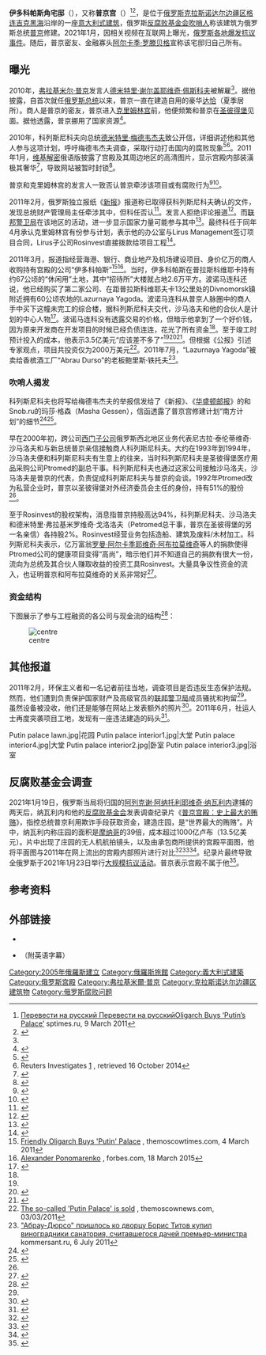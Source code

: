 {{NoteTA
|G1 = 地名
|G2 = 人物
|G3 = IT
|1=zh-cn:普京; zh-tw:普丁;zh-hk:普京;
}}
{{Infobox building
| name = 伊多科帕斯角宅邸
| native_name = Резиденция на мысе Идокопас
| native_name_lang = 
| former_names = 
| alternate_names = 伊多科帕斯角宫、“普京宫”、“普京的[[达恰|达恰]]”
| status = 
| image = Putin palace exterior2.jpg
| image_alt = 
| caption = 
| coordinates = {{coord|44.4198035|N|38.2052456|E|display=inline,title}}
| building_type = 宫殿
| architectural_style = [[意大利式建筑|意大利式]]
| cost = 约13.5亿美元
| owner = {{tsl|en|Alexander Ponomarenko|亚历山大·波诺马连科}}（自2011年起，有争议）<br>
[[阿尔卡季·罗滕贝格|阿尔卡季·罗滕贝格]]（自己宣称）
| location = {{RUS}}[[克拉斯诺达尔边疆区|克拉斯诺达尔边疆区]][[格連吉克|格連吉克]]市区
| address = 
| location_town = 
| location_country =
| start_date = 2005年
| completion_date = 
| completed_date = 
| opened_date = 
| inauguration_date = 
| size                = 17,691m<sup>2</sup><ref>{{cite web |last1=Ilyushina |first1=Mary |title=Navalny releases investigation into decadent billion-dollar 'Putin palace |url=https://www.cnn.com/2021/01/20/europe/putin-palace-navalny-russia-intl/index.html |website=www.cnn.com |publisher=CNN |access-date=2021-01-21 |archive-date=2021-01-20 |archive-url=https://web.archive.org/web/20210120232109/https://www.cnn.com/2021/01/20/europe/putin-palace-navalny-russia-intl/index.html |dead-url=no }}</ref>
| main_contractor = {{link-ru|俄罗斯联邦特别建筑局|Федеральное агентство специального строительства}}
| architect = 兰佛朗哥·西里尔（{{lang|it|Lanfranco Cirillo}}）
| references = 
}}
'''伊多科帕斯角宅邸'''（{{lang-ru|Резиденция на мысе Идокопас}}），又称'''普京宫'''（{{lang-ru|Дворец Путина}}）<ref>[http://www.sptimes.ru/index.php?story_id=33675&action_id=2 Перевести на русский Перевести на русскийOligarch Buys ‘Putin’s Palace’] {{Webarchive|url=https://web.archive.org/web/20120329064139/http://www.sptimes.ru/index.php?story_id=33675&action_id=2 |date=2012-03-29 }} sptimes.ru, 9 March 2011</ref><ref>{{cite web|url=https://www.bbc.co.uk/news/world-europe-55732296|title=Alexei Navalny: Millions watch jailed critic's 'Putin palace' film|website=BBC News|date=2021-01-20|access-date=2021-01-20|archive-date=2021-01-20|archive-url=https://web.archive.org/web/20210120143026/https://www.bbc.co.uk/news/world-europe-55732296|dead-url=no}}</ref>，是位于[[俄罗斯|俄罗斯]][[克拉斯诺达尔边疆区|克拉斯诺达尔边疆区]][[格连吉克|格连吉克]][[黑海|黑海]]沿岸的一座[[意大利式建筑|意大利式建筑]]，俄罗斯[[反腐败基金会|反腐败基金会]][[吹哨人|吹哨人]]{{le|谢尔盖·科列斯尼科夫|Sergei Kolesnikov (whistleblower)}}称该建筑为俄罗斯总统[[普京|普京]]修建。2021年1月，因相关视频在互联网上曝光，[[2021年俄罗斯抗议事件|俄罗斯各地爆发抗议事件]]。随后，普京密友、金融寡头[[阿尔卡季·罗滕贝格|阿尔卡季·罗滕贝格]]宣称该宅邸归自己所有。

== 曝光 ==
2010年，[[弗拉基米尔·普京|弗拉基米尔·普京]]发言人[[德米特里·谢尔盖耶维奇·佩斯科夫|德米特里·谢尔盖耶维奇·佩斯科夫]]被解雇<ref name=rian-101223/>。据他披露，自首次就任[[俄罗斯总统|俄罗斯总统]]以来，普京一直在建造自用的豪华[[达恰|达恰]]（夏季居所）。商人{{le|谢尔盖·科列斯尼科夫|Sergei Kolesnikov (whistleblower)}}是普京的密友，普京进入[[克里姆林宫|克里姆林宫]]前，他便频繁和普京在[[圣彼得堡|圣彼得堡]]见面。据他透露，普京挪用了国家资源<ref name=telegraph-110214>{{cite news |url=https://www.telegraph.co.uk/news/worldnews/europe/russia/8323981/Vladimir-Putin-has-600-million-Italianate-palace.html |title=Vladimir Putin 'has £600 million Italianate palace' |last1=Osborn |first1=Andrew |date=2011-02-14 |work=The Daily Telegraph |access-date=2011-07-21 |archive-date=2011-08-12 |archive-url=https://web.archive.org/web/20110812203426/http://www.telegraph.co.uk/news/worldnews/europe/russia/8323981/Vladimir-Putin-has-600-million-Italianate-palace.html |dead-url=no }}</ref>。

2010年，科列斯尼科夫向总统[[德米特里·梅德韦杰夫|德米特里·梅德韦杰夫]]致公开信，详细讲述他和其他人参与这项计划，呼吁梅德韦杰夫调查，采取行动打击国内的腐败现象<ref name=kolesnikov>{{cite web |url=http://corruptionfreerussia.com/ |title=An Open Letter to President Medvedev from Dr. Sergey Kolesnikov |first=Sergey |last=Kolesnikov |date=2010-12-12 |work=Corruption Free Russia |access-date=2011-07-21 |archive-date=2015-03-08 |archive-url=https://web.archive.org/web/20150308161607/http://corruptionfreerussia.com/ |dead-url=no }}</ref><ref>Reuters Investigates [https://www.reuters.com/investigates/russia/] {{Webarchive|url=https://web.archive.org/web/20140912205923/http://www.reuters.com/investigates/russia/ |date=2014-09-12 }}, retrieved 16 October 2014</ref>。2011年1月，[[维基解密|维基解密]]俄语版披露了宫殿及其周边地区的高清图片，显示宫殿内部装潢极其奢华<ref name=ruleaks>{{cite web |url=http://ruleaks.net/1901 |script-title=ru:Фотографии "дворца Путина" в Прасковеевке на Черном море |date=2011-01-18 |work=RuLeaks − Russian Wikileaks |language=ru |trans-title=Photographs of "Putin's Palace" in Praskoveevka on the Black Sea |access-date=2011-07-22 |dead-url=yes|archiveurl=https://web.archive.org/web/20110724051815/http://ruleaks.net/1901 |archivedate=2011-07-24}}</ref>，导致网站被暂时封锁<ref name=rian-110119>{{cite web |url=http://en.rian.ru/russia/20110119/162205412.html |title=WikiLeaks Russia website blocked over Putin palace pix |date=2011-01-19 |work=RIA Novosti |access-date=2011-07-28 |archive-date=2011-06-27 |archive-url=https://web.archive.org/web/20110627120139/http://en.rian.ru/russia/20110119/162205412.html |dead-url=no }}</ref>。

普京和克里姆林宫的发言人一致否认普京牵涉该项目或有腐败行为<ref name=rian-101223>{{cite web |url=http://en.rian.ru/russia/20101223/161908045.html |title=Putin's spokesman dismisses report of palace on Black Sea |date=2010-12-23 |work=RIA Novosti |access-date=2011-07-28 |archive-date=2011-03-08 |archive-url=https://web.archive.org/web/20110308165450/http://www.en.rian.ru/russia/20101223/161908045.html |dead-url=no }}</ref><ref name=interfax-110207>{{cite web |url=http://www.interfax.ru/txt.asp?sec=1483&id=176401 |script-title=ru:Управделами президента РФ не строит дворцов ни для Медведева, ни для Путина |date=2011-02-07 |work=Interfax |language=ru |trans-title=Business manager of the Russian president did not build palaces for either Medvedev or Putin |access-date=2011-07-22 |dead-url=yes|archiveurl=https://web.archive.org/web/20110816025623/http://interfax.ru/txt.asp?sec=1483&id=176401 |archivedate=2011-08-16}}</ref>。

2011年2月，俄罗斯独立报纸《[[新报_(俄罗斯)|新报]]》报道称已取得获科列斯尼科夫确认的文件，发现总统财产管理局主任{{tsl|en|Vladimir Igorevich Kozhin|弗拉基米尔·伊戈列维奇·科任}}牵涉其中，但科任否认<ref name=novayagazeta-110214>{{cite web |url=http://en.novayagazeta.ru/data/2011/016/00.html |title=740 square metre palace |last=Anin |first=Roman |date=2011-02-14 |work=Novayagazeta |access-date=2011-07-22 |archive-url=https://web.archive.org/web/20110907110633/http://en.novayagazeta.ru/data/2011/016/00.html |archive-date=2011-09-07 |dead-url=yes }}</ref>。发言人拒绝评论报道<ref name=rian-110214>{{cite web |url=http://ria.ru/politics/20110214/334179991.html |script-title=ru:Хреков не комментирует публикации о дворце, строящемся на Черном море |date=2011-02-14 |work=RIA Novosti |language=ru |trans-title=Khrekov has no comment on report of the palace under construction on the Black Sea |access-date=2011-08-02 |archive-date=2012-09-21 |archive-url=https://web.archive.org/web/20120921065609/http://ria.ru/politics/20110214/334179991.html |dead-url=no }}</ref>。而[[联邦警卫局|联邦警卫局]]在该地区的活动，进一步显示国家力量可能参与其中<ref name=ewnc>{{cite web |url=http://www.ewnc.org/node/6224 |script-title=ru:АКТИВИСТЫ ЭКОЛОГИЧЕСКОЙ ВАХТЫ И ЖУРНАЛИСТ ЗАБЛОКИРОВАНЫ СОТРУДНИКАМИ ФСО, ПОГРАНСЛУЖБЫ И МИЛИЦИИ ВОЗЛЕ ПРЕДПОЛАГАЕМОЙ ДАЧИ ПУТИНА НА МЫСЕ ИДОКОПАС |date=2011-02-11 |work=Environmental Watch on North Caucasus |language=ru |trans-title=Environmental activists and Watch staff reporter detained by FSO, and border policemen nearby imply Putin's dacha at Cape Idokopas |access-date=2011-07-22 |archive-date=2011-07-26 |archive-url=https://web.archive.org/web/20110726175940/http://www.ewnc.org/node/6224 |dead-url=no }}</ref>。最终科任于同年4月承认克里姆林宫有份参与计划，表示他的办公室与Lirus Management签订项目合同，Lirus子公司Rosinvest直接拨款给项目工程<ref name="Korobov">{{Cite news|url = http://www.kommersant.ru/Doc/1625310|title = Vot chego-chego, a kontrolyorov u nas khvataet|last = Korobov|first = Pavel|date = April 2011|access-date = 2015-05-13|language = ru|trans-title = Interview with Vladimir Kozhin: 'We have enough inspectors there'|editor-last = Kashin|editor-first = Oleg|archive-date = 2015-05-18|archive-url = https://web.archive.org/web/20150518155437/http://www.kommersant.ru/Doc/1625310|dead-url = no}}</ref>。

2011年3月，报道指经营海港、银行、商业地产及机场建设项目、身价亿万的商人{{tsl|en|Alexander Ponomarenko|亚历山大·波诺马连科}}收购持有宫殿的公司“伊多科帕斯”<ref name="themoscowtimes.com">[http://www.themoscowtimes.com/business/realestate/article/friendly-oligarch-buys-putin-palace/432057.html Friendly Oligarch Buys 'Putin' Palace] {{Webarchive|url=https://web.archive.org/web/20150402144920/http://www.themoscowtimes.com/business/realestate/article/friendly-oligarch-buys-putin-palace/432057.html |date=2015-04-02 }}, themoscowtimes.com, 4 March 2011</ref><ref>[https://www.forbes.com/profile/alexander-ponomarenko/ Alexander Ponomarenko] {{Webarchive|url=https://web.archive.org/web/20170730010446/https://www.forbes.com/profile/alexander-ponomarenko/ |date=2017-07-30 }}, forbes.com, 18 March 2015</ref>。当时，伊多科帕斯在普拉斯科维耶卡持有约67公顷的“休闲用”土地，其中“招待所”大楼就占地2.6万平方。波诺马连科还说，他已经购买了第二家公司、在距普拉斯科维耶夫卡13公里处的Divnomorsk镇附近拥有60公顷农地的Lazurnaya Yagoda。波诺马连科从普京人脉圈中的商人{{tsl|en|Nikolai Shamalov|尼古拉·沙马洛夫}}手中买下这幢未完工的综合楼，据科列斯尼科夫交代，沙马洛夫和他的合伙人是计划的中心人物<ref name=telegraph-110303>{{cite news |url=https://www.telegraph.co.uk/news/worldnews/europe/russia/8359527/Putin-palace-sells-for-350-million.html |title='Putin palace' sells for $350 million |date=2011-03-03 |work=The Telegraph |access-date=2011-07-22 |last1=Staff |first1=Our Foreign |archive-date=2011-03-10 |archive-url=https://web.archive.org/web/20110310183620/http://www.telegraph.co.uk/news/worldnews/europe/russia/8359527/Putin-palace-sells-for-350-million.html |dead-url=no }}</ref>。波诺马连科没有透露交易的价格，但暗示他拿到了一个好价钱，因为原来开发商在开发项目的时候已经负债连连，花光了所有资金<ref name="themoscowtimes.com"/>。至于竣工时预计投入的成本，他表示3.5亿美元“应该差不多了”<ref name="themoscowtimes.com"/><ref name=huffpost-110304>{{cite web |url=http://www.huffingtonpost.com/2011/03/04/putins-palace-350-million_n_831480.html |title='Putin's Palace,' $350 Million Mansion Reportedly Owned By Russian Prime Minister, Sold To Tycoon |date=2011-03-04 |work=The Huffington Post |access-date=2011-07-29 |archive-date=2011-03-11 |archive-url=https://web.archive.org/web/20110311064412/http://www.huffingtonpost.com/2011/03/04/putins-palace-350-million_n_831480.html |dead-url=no }}</ref><ref name=sptimes-110309>{{cite web |url=http://www.sptimes.ru/index.php?story_id=33675&action_id=2 |title=Oligarch Buys 'Putin's Palace' |last1=Oliphant |first1=Roland |date=2011-03-09 |work=The St. Petersburg Times |access-date=2011-07-29 |archive-url=https://web.archive.org/web/20120329064139/http://www.sptimes.ru/index.php?story_id=33675&action_id=2 |archive-date=2012-03-29 |dead-url=yes }}</ref>。但根据《公报》引述专家观点，项目共投资仅为2000万美元<ref>[http://themoscownews.com/business/20110303/188465490.html The so-called 'Putin Palace' is sold] {{webarchive|url=https://web.archive.org/web/20150403040043/http://themoscownews.com/business/20110303/188465490.html |date=2015-04-03 }}, themoscownews.com, 03/03/2011</ref>。2011年7月，“Lazurnaya Yagoda”被卖给香槟酒工厂“Abrau Durso”的老板鲍里斯·铁托夫<ref>[https://www.kommersant.ru/doc/1673641?query=лазурная%20ягода "Абрау-Дюрсо" пришлось ко дворцу Борис Титов купил виноградники санатория, считавшегося дачей премьер-министра] {{Wayback|url=https://www.kommersant.ru/doc/1673641?query=%D0%BB%D0%B0%D0%B7%D1%83%D1%80%D0%BD%D0%B0%D1%8F%20%D1%8F%D0%B3%D0%BE%D0%B4%D0%B0 |date=20210308102027 }} kommersant.ru, 6 July 2011</ref>。

=== 吹哨人揭发 ===
科列斯尼科夫也将写给梅德韦杰夫的举报信发给了《新报》、《[[华盛顿邮报|华盛顿邮报]]》的{{tsl|en|David Ignatius|大卫·伊格纳修斯}}和Snob.ru的玛莎·格森（Masha Gessen），信函透露了普京宫修建计划“南方计划”的细节<ref name=washington-101222>{{cite web |url=https://www.washingtonpost.com/wp-dyn/content/article/2010/12/22/AR2010122203770.html |title=Sergey Kolesnikov's tale of palatial corruption, Russian style |last1=Ignatius |first1=David |date=2010-12-23 |work=The Washington Post |access-date=2011-07-23 |archive-date=2011-01-20 |archive-url=https://web.archive.org/web/20110120000343/http://www.washingtonpost.com/wp-dyn/content/article/2010/12/22/AR2010122203770.html |dead-url=no }}</ref><ref name=snob-110623>{{cite web |url=http://www.snob.ru/selected/entry/37367 |script-title=ru:Сергей Колесников: Почему я рассказал про Дворец Путина. "Мы перешли границу между добром и злом в 2009 году" |date=2011-06-23 |work=Snob.ru |language=ru |trans-title=Sergey Kolesnikov: Why I told her about Putin's Palace. "We crossed the border between good and evil in 2009" |access-date=2011-07-22 |archive-date=2011-07-17 |archive-url=https://web.archive.org/web/20110717154453/http://www.snob.ru/selected/entry/37367 |dead-url=no }}</ref>。

早在2000年初，跨公司[[西门子公司|西门子公司]]俄罗斯西北地区业务代表尼古拉·泰伦蒂维奇·沙马洛夫和与新总统普京亲信接触商人科列斯尼科夫。大约在1993年到1994年，沙马洛夫便和科列斯尼科夫有生意上的往来，当时科列斯尼科夫是圣彼得堡医疗用品采购公司Ptromed的副总干事。科列斯尼科夫也通过这家公司接触沙马洛夫，沙马洛夫是普京的代表，负责促成科列斯尼科夫与普京的会谈。1992年Ptromed改为私营企业时，普京以圣彼得堡对外经济委员会主任的身份，持有51%的股份<ref name=snob-110623/>。

至于Rosinvest的股权架构，消息指普京持股高达94%，科列斯尼科夫、沙马洛夫和德米特里·弗拉基米罗维奇·戈洛洛夫（Petromed总干事，普京在圣彼得堡的另一名亲信）各持股2%。Rosinvest经营业务包括造船、建筑及废料/木材加工。科列斯尼科夫表示，亿万富翁[[罗曼·阿尔卡季耶维奇·阿布拉莫维奇|罗曼·阿尔卡季耶维奇·阿布拉莫维奇]]等人的捐款使得Ptromed公司的健康项目变得“高尚”，暗示他们并不知道自己的捐款有很大一份，流向为总统及其合伙人赚取收益的投资工具Rosinvest。大量具争议性资金的流入，也证明普京和阿布拉莫维奇的关系非常好<ref name=guardian-101201>{{cite web |url=https://www.theguardian.com/world/2010/dec/01/wikileaks-roman-abramovich-vladimir-putin |title=WikiLeaks cables: Roman Abramovich denies links with Vladimir Putin |last1=Harding |first1=Luke |date=2010-12-01 |work=The Guardian |access-date=2011-07-23 |archive-date=2013-09-20 |archive-url=https://web.archive.org/web/20130920223149/http://www.theguardian.com/world/2010/dec/01/wikileaks-roman-abramovich-vladimir-putin |dead-url=no }}</ref>。

=== 资金结构 ===
下图展示了参与工程融资的各公司与现金流的结构<ref>
{{Cite web|url = http://miamioh.edu/cas/_files/documents/havighurst/kolesnikov-general/scheme-of-interaction.pdf|title = Scheme of interaction between companies and cash flows (English, picture)|access-date =2015-05-21|website = Kolesnikov Palace Documents|publisher = hosted by Havighurst Center for Russian and Post-Soviet Studies. Oxford|last = Kolesnikov|first = Sergei|archive-date = 2015-05-22|archive-url = https://web.archive.org/web/20150522111312/http://miamioh.edu/cas/_files/documents/havighurst/kolesnikov-general/scheme-of-interaction.pdf|dead-url = no}}
</ref>：

[[File:Scheme_of_interaction_between_companies_and_cash_flows_involved_in_financing_of_the_construction_of_"Putin's_Palace".svg|centre]]

== 其他报道 ==
2011年2月，环保主义者和一名记者前往当地，调查项目是否违反生态保护法规。然而，他们遭到负责保护国家财产及高级官员的[[联邦警卫局|联邦警卫局]]成员骚扰和拘留<ref name=ewnc/>。虽然设备被没收，他们还是能够在网站上发表额外的照片<ref name=ewnc_pics>{{cite web |url=http://ewnc.info/node/6001 |script-title=ru:Активисты ЭкоВахты посетили дворец Путина на мысе Идокопас |date=2011-02-11 |work=Environmental Watch on North Caucasus |language=ru |trans-title=EcoWatch Activists visited Putin's palace at Cape Idokopas |access-date=2011-07-22 |archive-url=https://web.archive.org/web/20110810130327/http://www.ewnc.info/node/6001 |archive-date=2011-08-10 |dead-url=yes }}</ref>。2011年6月，社运人士再度突袭项目工地，发现有一座违法建造的码头<ref name=france24-110507>{{cite web |url=http://observers.france24.com/content/20110705-russia-environmentalists-trespass-prime-minister-putin-palace-black-sea |title=Environmentalists crash 'Putin's seaside palace' |date=2011-05-07 |work=France 24 |access-date=2011-07-23 |archive-date=2011-07-09 |archive-url=https://web.archive.org/web/20110709223235/http://observers.france24.com/content/20110705-russia-environmentalists-trespass-prime-minister-putin-palace-black-sea |dead-url=yes}}</ref>。

<gallery mode=packed>
Putin palace lawn.jpg|花园
Putin palace interior1.jpg|大堂
Putin palace interior4.jpg|大堂
Putin palace interior2.jpg|卧室
Putin palace interior3.jpg|浴室
</gallery>

== 反腐败基金会调查 ==
{{main|普京宫殿：史上最大的贿赂}}
2021年1月19日，俄罗斯当局将归国的[[阿列克谢·阿纳托利耶维奇·纳瓦利内|阿列克谢·阿纳托利耶维奇·纳瓦利内]]逮捕的两天后，纳瓦利内和他的[[反腐败基金会|反腐败基金会]]发表调查纪录片《[[普京宫殿：史上最大的贿赂|普京宫殿：史上最大的贿赂]]》，指控总统普京利用欺诈手段获取资金，建造庄园，是“世界最大的贿赂”。片中，纳瓦利内称庄园的面积是[[摩纳哥|摩纳哥]]的39倍，成本超过1000亿卢布（13.5亿美元）。片中出现了庄园的无人机航拍镜头，以及由承包商所提供的宫殿平面图，他将平面图与2011年在网上流出的宫殿内部照片进行对比<ref name="tmt-putin's-palace">{{cite web|url=https://www.themoscowtimes.com/2021/01/19/navalny-targets-billion-dollar-putin-palace-in-investigation-released-after-jailing-a72661|title=Navalny Targets 'Billion-Dollar Putin Palace' in New Investigation|website=The Moscow Times|date=2021-01-19|access-date=2021-01-19|archive-date=2021-01-19|archive-url=https://web.archive.org/web/20210119160300/https://www.themoscowtimes.com/2021/01/19/navalny-targets-billion-dollar-putin-palace-in-investigation-released-after-jailing-a72661|dead-url=no}}</ref><ref>{{cite web|url=https://meduza.io/feature/2021/01/19/fbk-opublikoval-ogromnoe-rassledovanie-o-dvortse-putina-v-gelendzhike-vot-glavnoe-iz-dvuhchasovogo-filma-o-stroitelstve-tsenoy-v-100-milliardov|title=ФБК опубликовал огромное расследование о «дворце Путина» в Геленджике. Вот главное из двухчасового фильма о строительстве ценой в 100 миллиардов|website=Meduza.io|date=2021-01-19|access-date=2021-01-19|archive-date=2021-01-19|archive-url=https://web.archive.org/web/20210119162405/https://meduza.io/feature/2021/01/19/fbk-opublikoval-ogromnoe-rassledovanie-o-dvortse-putina-v-gelendzhike-vot-glavnoe-iz-dvuhchasovogo-filma-o-stroitelstve-tsenoy-v-100-milliardov|dead-url=no}}</ref><ref>{{cite web|url=https://tvrain.ru/news/fbk_opublikoval_rassledovanie_o_dvortse_putina_razmerom_s_39_knjazhestv_monako-522873/|title=ФБК опубликовал расследование о «дворце Путина» размером с 39 княжеств Монако|website=tvrain.ru|date=2021-01-19|access-date=2021-01-19|archive-date=2021-01-19|archive-url=https://web.archive.org/web/20210119222256/https://tvrain.ru/news/fbk_opublikoval_rassledovanie_o_dvortse_putina_razmerom_s_39_knjazhestv_monako-522873/|dead-url=no}}</ref>。纪录片最终导致全俄罗斯于2021年1月23日举行[[2021年俄罗斯抗议事件|大规模抗议活动]]。普京表示宫殿不属于他<ref>{{Cite web|last=|first=|date=2021-01-25|title=Vladimir Putin: Palace in Navalny report 'doesn't belong to me'|url=https://www.dw.com/en/vladimir-putin-palace-in-navalny-report-doesnt-belong-to-me/a-56335181|dead-url=no|archive-url=https://web.archive.org/web/20210219193913/https://www.dw.com/en/vladimir-putin-palace-in-navalny-report-doesnt-belong-to-me/a-56335181|archive-date=2021-02-19|access-date=2021-01-27|website=Deutsche Welle|language=en-GB}}</ref>。

== 参考资料 ==
{{reflist|2}}

== 外部链接 ==
{{Commons category}}
* {{Youtube|IuFDKbRVk2c|Top 10 Mansions of Powerful People}}
* {{Youtube|ipAnwilMncI|普京宫殿：史上最大的贿赂|language=ru}}（附英语字幕）

{{弗拉基米尔·普京}}
[[Category:2005年俄羅斯建立|Category:2005年俄羅斯建立]]
[[Category:俄羅斯旅館|Category:俄羅斯旅館]]
[[Category:義大利式建築|Category:義大利式建築]]
[[Category:俄罗斯宫殿|Category:俄罗斯宫殿]]
[[Category:弗拉基米爾·普京|Category:弗拉基米爾·普京]]
[[Category:克拉斯诺达尔边疆区建筑物|Category:克拉斯诺达尔边疆区建筑物]]
[[Category:俄罗斯腐败问题|Category:俄罗斯腐败问题]]
